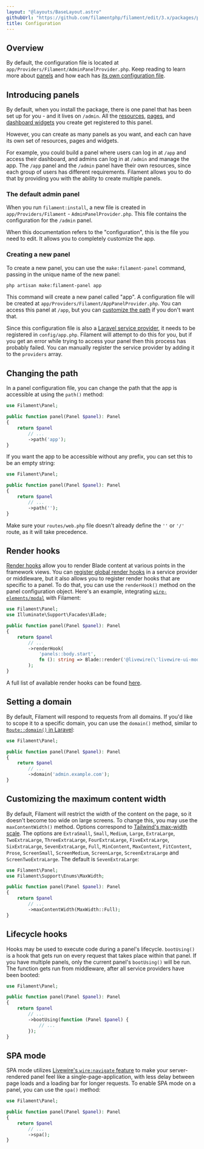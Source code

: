 ```yaml
---
layout: "@layouts/BaseLayout.astro"
githubUrl: "https://github.com/filamentphp/filament/edit/3.x/packages/panels/docs/09-configuration.md"
title: Configuration
---
```


## Overview

By default, the configuration file is located at `app/Providers/Filament/AdminPanelProvider.php`. Keep reading to learn more about [panels](#introducing-panels) and how each has [its own configuration file](#creating-a-new-panel).

## Introducing panels

By default, when you install the package, there is one panel that has been set up for you - and it lives on `/admin`. All the [resources](resources/getting-started), [pages](pages), and [dashboard widgets](dashboard) you create get registered to this panel.

However, you can create as many panels as you want, and each can have its own set of resources, pages and widgets.

For example, you could build a panel where users can log in at `/app` and access their dashboard, and admins can log in at `/admin` and manage the app. The `/app` panel and the `/admin` panel have their own resources, since each group of users has different requirements. Filament allows you to do that by providing you with the ability to create multiple panels.

### The default admin panel

When you run `filament:install`, a new file is created in `app/Providers/Filament` - `AdminPanelProvider.php`. This file contains the configuration for the `/admin` panel.

When this documentation refers to the "configuration", this is the file you need to edit. It allows you to completely customize the app.

### Creating a new panel

To create a new panel, you can use the `make:filament-panel` command, passing in the unique name of the new panel:

```bash
php artisan make:filament-panel app
```

This command will create a new panel called "app". A configuration file will be created at `app/Providers/Filament/AppPanelProvider.php`. You can access this panel at `/app`, but you can [customize the path](#changing-the-path) if you don't want that.

Since this configuration file is also a [Laravel service provider](https://laravel.com/docs/providers), it needs to be registered in `config/app.php`. Filament will attempt to do this for you, but if you get an error while trying to access your panel then this process has probably failed. You can manually register the service provider by adding it to the `providers` array.

## Changing the path

In a panel configuration file, you can change the path that the app is accessible at using the `path()` method:

```php
use Filament\Panel;

public function panel(Panel $panel): Panel
{
    return $panel
        // ...
        ->path('app');
}
```

If you want the app to be accessible without any prefix, you can set this to be an empty string:

```php
use Filament\Panel;

public function panel(Panel $panel): Panel
{
    return $panel
        // ...
        ->path('');
}
```

Make sure your `routes/web.php` file doesn't already define the `''` or `'/'` route, as it will take precedence.

## Render hooks

[Render hooks](../support/render-hooks) allow you to render Blade content at various points in the framework views. You can [register global render hooks](../support/render-hooks#registering-render-hooks) in a service provider or middleware, but it also allows you to register render hooks that are specific to a panel. To do that, you can use the `renderHook()` method on the panel configuration object. Here's an example, integrating [`wire-elements/modal`](https://github.com/wire-elements/modal) with Filament:

```php
use Filament\Panel;
use Illuminate\Support\Facades\Blade;

public function panel(Panel $panel): Panel
{
    return $panel
        // ...
        ->renderHook(
            'panels::body.start',
            fn (): string => Blade::render('@livewire(\'livewire-ui-modal\')'),
        );
}
```

A full list of available render hooks can be found [here](../support/render-hooks#available-render-hooks).

## Setting a domain

By default, Filament will respond to requests from all domains. If you'd like to scope it to a specific domain, you can use the `domain()` method, similar to [`Route::domain()` in Laravel](https://laravel.com/docs/routing#route-group-subdomain-routing):

```php
use Filament\Panel;

public function panel(Panel $panel): Panel
{
    return $panel
        // ...
        ->domain('admin.example.com');
}
```

## Customizing the maximum content width

By default, Filament will restrict the width of the content on the page, so it doesn't become too wide on large screens. To change this, you may use the `maxContentWidth()` method. Options correspond to [Tailwind's max-width scale](https://tailwindcss.com/docs/max-width). The options are `ExtraSmall`, `Small`, `Medium`, `Large`, `ExtraLarge`, `TwoExtraLarge`, `ThreeExtraLarge`, `FourExtraLarge`, `FiveExtraLarge`, `SixExtraLarge`, `SevenExtraLarge`, `Full`, `MinContent`, `MaxContent`, `FitContent`,  `Prose`, `ScreenSmall`, `ScreenMedium`, `ScreenLarge`, `ScreenExtraLarge` and `ScreenTwoExtraLarge`. The default is `SevenExtraLarge`:

```php
use Filament\Panel;
use Filament\Support\Enums\MaxWidth;

public function panel(Panel $panel): Panel
{
    return $panel
        // ...
        ->maxContentWidth(MaxWidth::Full);
}
```

## Lifecycle hooks

Hooks may be used to execute code during a panel's lifecycle. `bootUsing()` is a hook that gets run on every request that takes place within that panel. If you have multiple panels, only the current panel's `bootUsing()` will be run. The function gets run from middleware, after all service providers have been booted:

```php
use Filament\Panel;

public function panel(Panel $panel): Panel
{
    return $panel
        // ...
        ->bootUsing(function (Panel $panel) {
            // ...
        });
}
```

## SPA mode

SPA mode utilizes [Livewire's `wire:navigate` feature](https://livewire.laravel.com/docs/navigate) to make your server-rendered panel feel like a single-page-application, with less delay between page loads and a loading bar for longer requests. To enable SPA mode on a panel, you can use the `spa()` method:

```php
use Filament\Panel;

public function panel(Panel $panel): Panel
{
    return $panel
        // ...
        ->spa();
}
```
